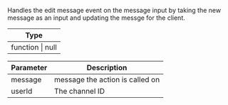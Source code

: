 Handles the edit message event on the message input by taking the new message as an input and updating the messge for the client.

| Type |
| - |
| function \| null |

| Parameter | Description |
| - | - |
| message	| message the action is called on |
| userId | The channel ID |
